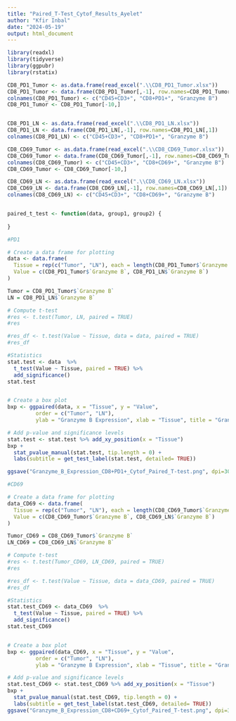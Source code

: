 ```yaml
---
title: "Paired_T-Test_Cytof_Results_Ayelet"
author: "Kfir Inbal"
date: "2024-05-19"
output: html_document
---
```



```r

library(readxl)
library(tidyverse)
library(ggpubr)
library(rstatix)
```



```r

CD8_PD1_Tumor <- as.data.frame(read_excel(".\\CD8_PD1_Tumor.xlsx"))
CD8_PD1_Tumor <- data.frame(CD8_PD1_Tumor[,-1], row.names=CD8_PD1_Tumor[,1])
colnames(CD8_PD1_Tumor) <- c("CD45+CD3+", "CD8+PD1+", "Granzyme B")
CD8_PD1_Tumor <- CD8_PD1_Tumor[-10,]


CD8_PD1_LN <- as.data.frame(read_excel(".\\CD8_PD1_LN.xlsx"))
CD8_PD1_LN <- data.frame(CD8_PD1_LN[,-1], row.names=CD8_PD1_LN[,1])
colnames(CD8_PD1_LN) <- c("CD45+CD3+", "CD8+PD1+", "Granzyme B")

CD8_CD69_Tumor <- as.data.frame(read_excel(".\\CD8_CD69_Tumor.xlsx"))
CD8_CD69_Tumor <- data.frame(CD8_CD69_Tumor[,-1], row.names=CD8_CD69_Tumor[,1])
colnames(CD8_CD69_Tumor) <- c("CD45+CD3+", "CD8+CD69+", "Granzyme B")
CD8_CD69_Tumor <- CD8_CD69_Tumor[-10,]

CD8_CD69_LN <- as.data.frame(read_excel(".\\CD8_CD69_LN.xlsx"))
CD8_CD69_LN <- data.frame(CD8_CD69_LN[,-1], row.names=CD8_CD69_LN[,1])
colnames(CD8_CD69_LN) <- c("CD45+CD3+", "CD8+CD69+", "Granzyme B")



```


```r

paired_t_test <- function(data, group1, group2) {
  
}

```


```r
#PD1

# Create a data frame for plotting
data <- data.frame(
  Tissue = rep(c("Tumor", "LN"), each = length(CD8_PD1_Tumor$`Granzyme B`)),
  Value = c(CD8_PD1_Tumor$`Granzyme B`, CD8_PD1_LN$`Granzyme B`)
)

Tumor = CD8_PD1_Tumor$`Granzyme B`
LN = CD8_PD1_LN$`Granzyme B`

# Compute t-test
#res <- t.test(Tumor, LN, paired = TRUE)
#res

#res_df <- t.test(Value ~ Tissue, data = data, paired = TRUE)
#res_df

#Statistics
stat.test <- data  %>% 
  t_test(Value ~ Tissue, paired = TRUE) %>%
  add_significance()
stat.test


# Create a box plot
bxp <- ggpaired(data, x = "Tissue", y = "Value", 
         order = c("Tumor", "LN"),
         ylab = "Granzyme B Expression", xlab = "Tissue", title = "Granzyme B Expression in CD8+PD1+ T cells")

# Add p-value and significance levels
stat.test <- stat.test %>% add_xy_position(x = "Tissue")
bxp + 
  stat_pvalue_manual(stat.test, tip.length = 0) +
  labs(subtitle = get_test_label(stat.test, detailed= TRUE))

ggsave("Granzyme_B_Expression_CD8+PD1+_Cytof_Paired_T-test.png", dpi=300, width=7, height=8)

```




```r
#CD69

# Create a data frame for plotting
data_CD69 <- data.frame(
  Tissue = rep(c("Tumor", "LN"), each = length(CD8_CD69_Tumor$`Granzyme B`)),
  Value = c(CD8_CD69_Tumor$`Granzyme B`, CD8_CD69_LN$`Granzyme B`)
)

Tumor_CD69 = CD8_CD69_Tumor$`Granzyme B`
LN_CD69 = CD8_CD69_LN$`Granzyme B`

# Compute t-test
#res <- t.test(Tumor_CD69, LN_CD69, paired = TRUE)
#res

#res_df <- t.test(Value ~ Tissue, data = data_CD69, paired = TRUE)
#res_df

#Statistics
stat.test_CD69 <- data_CD69  %>% 
  t_test(Value ~ Tissue, paired = TRUE) %>%
  add_significance()
stat.test_CD69


# Create a box plot
bxp <- ggpaired(data_CD69, x = "Tissue", y = "Value", 
         order = c("Tumor", "LN"),
         ylab = "Granzyme B Expression", xlab = "Tissue", title = "Granzyme B Expression in CD8+CD69+ T cells")

# Add p-value and significance levels
stat.test_CD69 <- stat.test_CD69 %>% add_xy_position(x = "Tissue")
bxp + 
  stat_pvalue_manual(stat.test_CD69, tip.length = 0) +
  labs(subtitle = get_test_label(stat.test_CD69, detailed= TRUE))
ggsave("Granzyme_B_Expression_CD8+CD69+_Cytof_Paired_T-test.png", dpi=300, width=7, height=8)


```
